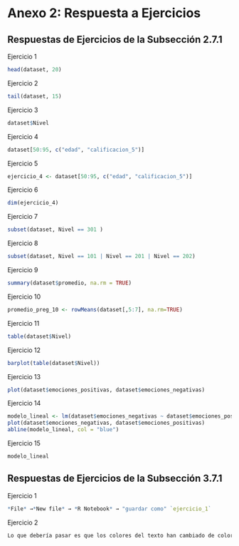 # Anexo 2: Respuesta a Ejercicios {- #anexo_2}

## Respuestas de Ejercicios de la Subsección 2.7.1 {-}

Ejercicio 1

```r
head(dataset, 20)
```
Ejercicio 2

```r
tail(dataset, 15)
```
Ejercicio 3

```r
dataset$Nivel
```

Ejercicio 4

```r
dataset[50:95, c("edad", "calificacion_5")]
```

Ejercicio 5

```r
ejercicio_4 <- dataset[50:95, c("edad", "calificacion_5")]
```

Ejercicio 6

```r
dim(ejercicio_4)
```

Ejercicio 7

```r
subset(dataset, Nivel == 301 )
```

Ejercicio 8

```r
subset(dataset, Nivel == 101 | Nivel == 201 | Nivel == 202)
```

Ejercicio 9

```r
summary(dataset$promedio, na.rm = TRUE)
```

Ejercicio 10

```r
promedio_preg_10 <- rowMeans(dataset[,5:7], na.rm=TRUE)
```

Ejercicio 11

```r
table(dataset$Nivel)
```

Ejercicio 12

```r
barplot(table(dataset$Nivel))
```

Ejercicio 13

```r
plot(dataset$emociones_positivas, dataset$emociones_negativas)
```

Ejercicio 14

```r
modelo_lineal <- lm(dataset$emociones_negativas ~ dataset$emociones_positivas, data = dataset)
plot(dataset$emociones_negativas, dataset$emociones_positivas)
abline(modelo_lineal, col = "blue")
```

Ejercicio 15
```r
modelo_lineal 
```

## Respuestas de Ejercicios de la Subsección 3.7.1 {- #anexo_3_7_1}

Ejercicio 1

```r
*File* →*New file* → *R Notebook* → "guardar como" `ejercicio_1`
```

Ejercicio 2

```r
Lo que debería pasar es que los colores del texto han cambiado de color a lo largo del R Notebook. Esto significa que R no esta interpretando correctamente donde termina dicho trozo de código. Debido a esto, no es una buena idea agregar o eliminar guiones en esta parte del script porque va a estropear todo el formato del código escrito abajo. A todo esto, no olviden agregar nuevamente el guión al inicio del script (deben ser tres guiones). 
```